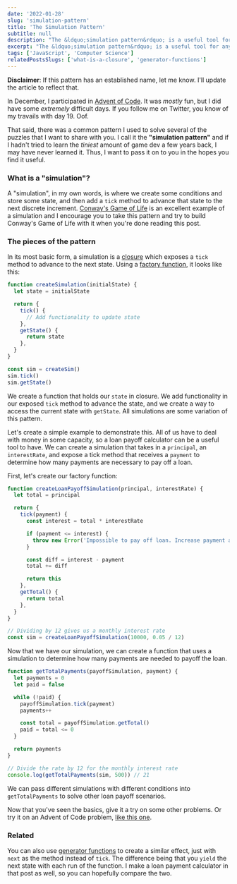 ```yaml
---
date: '2022-01-28'
slug: 'simulation-pattern'
title: 'The Simulation Pattern'
subtitle: null
description: "The &ldquo;simulation pattern&rdquo; is a useful tool for anyone's programming repertoire. Let's learn how to use it on almost any state problem that advances by discrete increments."
excerpt: "The &ldquo;simulation pattern&rdquo; is a useful tool for anyone's programming repertoire. Let's learn how to use it on almost any state problem that advances by discrete increments."
tags: ['JavaScript', 'Computer Science']
relatedPostsSlugs: ['what-is-a-closure', 'generator-functions']
---
```


**Disclaimer**: If this pattern has an established name, let me know. I'll update the article to reflect that.

In December, <Marker content="And some of January..." /> I participated in [Advent of Code](https://adventofcode.com). It was _mostly_ fun, but I did have some _extremely_ difficult days. If you follow me on Twitter, you know of my travails with day 19. Oof.

That said, there was a common pattern I used to solve several of the puzzles that I want to share with you. I call it the **"simulation pattern"** and if I hadn't tried to learn the _tiniest_ amount of game dev a few years back, I may have never learned it. Thus, I want to pass it on to you in the hopes you find it useful.

### What is a "simulation"?

A "simulation", in my own words, is where we create some conditions and store some state, and then add a `tick` method to advance that state to the next discrete increment. [Conway's Game of Life](https://en.wikipedia.org/wiki/Conway%27s_Game_of_Life) is an excellent example of a simulation and I encourage you to take this pattern and try to build Conway's Game of Life with it when you're done reading this post.

### The pieces of the pattern

In its most basic form, a simulation is a [closure](/what-is-a-closure) which exposes a `tick` method to advance to the next state. Using a [factory function](/what-is-a-factory-function), it looks like this:

```javascript
function createSimulation(initialState) {
  let state = initialState

  return {
    tick() {
      // Add functionality to update state
    },
    getState() {
      return state
    },
  }
}

const sim = createSim()
sim.tick()
sim.getState()
```

We create a function that holds our `state` in closure. We add functionality in our exposed `tick` method to advance the state, and we create a way to access the current state with `getState`. All simulations are some variation of this pattern.

Let's create a simple example to demonstrate this. All of us have to deal with money in some capacity, so a loan payoff calculator can be a useful tool to have. We can create a simulation that takes in a `principal`, an `interestRate`, and expose a tick method that receives a `payment` to determine how many payments are necessary to pay off a loan.

First, let's create our factory function:

```javascript
function createLoanPayoffSimulation(principal, interestRate) {
  let total = principal

  return {
    tick(payment) {
      const interest = total * interestRate

      if (payment <= interest) {
        throw new Error('Impossible to pay off loan. Increase payment amount.')
      }

      const diff = interest - payment
      total += diff

      return this
    },
    getTotal() {
      return total
    },
  }
}

// Dividing by 12 gives us a monthly interest rate
const sim = createLoanPayoffSimulation(10000, 0.05 / 12)
```

Now that we have our simulation, we can create a function that uses a simulation to determine how many payments are needed to payoff the loan.

```javascript
function getTotalPayments(payoffSimulation, payment) {
  let payments = 0
  let paid = false

  while (!paid) {
    payoffSimulation.tick(payment)
    payments++

    const total = payoffSimulation.getTotal()
    paid = total <= 0
  }

  return payments
}

// Divide the rate by 12 for the monthly interest rate
console.log(getTotalPayments(sim, 500)) // 21
```

We can pass different simulations with different conditions into `getTotalPayments` to solve other loan payoff scenarios.

Now that you've seen the basics, give it a try on some other problems. Or try it on an Advent of Code problem, [like this one](https://adventofcode.com/2021/day/5).

### Related

You can also use [generator functions](/generator-functions) to create a similar effect, just with `next` as the method instead of `tick`. The difference being that you `yield` the next state with each run of the function. I make a loan payment calculator in that post as well, so you can hopefully compare the two.
